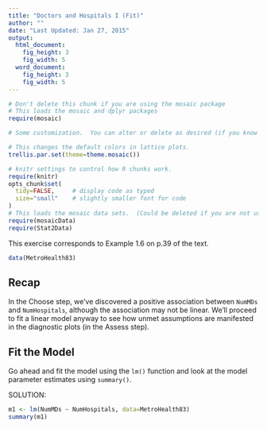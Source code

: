```yaml
---
title: "Doctors and Hospitals I (Fit)"
author: ""
date: "Last Updated: Jan 27, 2015"
output: 
  html_document:
    fig_height: 3
    fig_width: 5
  word_document:
    fig_height: 3
    fig_width: 5
---
```



```r
# Don't delete this chunk if you are using the mosaic package
# This loads the mosaic and dplyr packages
require(mosaic)
```

```r
# Some customization.  You can alter or delete as desired (if you know what you are doing).

# This changes the default colors in lattice plots.
trellis.par.set(theme=theme.mosaic())  

# knitr settings to control how R chunks work.
require(knitr)
opts_chunk$set(
  tidy=FALSE,     # display code as typed
  size="small"    # slightly smaller font for code
)
# This loads the mosaic data sets.  (Could be deleted if you are not using them.)
require(mosaicData)    
require(Stat2Data)
```

This exercise corresponds to Example 1.6 on p.39 of the text.

```r
data(MetroHealth83)
```

## Recap

In the Choose step, we've discovered a positive association between `NumMDs` and `NumHospitals`, although the association may not be linear. We'll proceed to fit a linear model anyway to see how unmet assumptions are manifested in the diagnostic plots (in the Assess step).


## Fit the Model

Go ahead and fit the model using the `lm()` function and look at the model parameter estimates using `summary()`.

SOLUTION:

```r
m1 <- lm(NumMDs ~ NumHospitals, data=MetroHealth83)
summary(m1)
```

